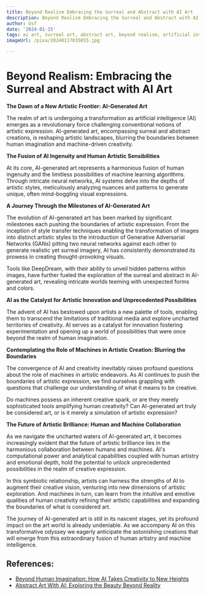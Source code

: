 ```yaml
---
title: Beyond Realism Embracing the Surreal and Abstract with AI Art
description: Beyond Realism Embracing the Surreal and Abstract with AI Art
author: Usf
date: '2024-01-15'
tags: ai art, surreal art, abstract art, beyond realism, artificial intelligence
imageUrl: /pixa/20240117035055.jpg

---
```

# Beyond Realism: Embracing the Surreal and Abstract with AI Art

**The  Dawn of a New Artistic Frontier: AI-Generated Art**

The  realm of art  is undergoing a transformation as artificial intelligence (AI) emerges  as a revolutionary  force challenging conventional notions of artistic expression. AI-generated art, encompassing surreal  and abstract creations, is reshaping artistic landscapes,  blurring the boundaries between human imagination and machine-driven creativity.

**The Fusion of  AI Ingenuity and Human Artistic Sensibilities**

At its core, AI-generated art represents a harmonious fusion of human ingenuity and  the limitless possibilities of machine learning  algorithms. Through  intricate neural networks, AI systems delve into the depths of artistic styles, meticulously analyzing nuances and  patterns to generate  unique, often mind-boggling visual expressions.

**A Journey Through the Milestones of AI-Generated Art**

The evolution of AI-generated  art  has  been marked by  significant  milestones each pushing the boundaries of artistic expression. From the  inception of style transfer techniques enabling the transformation of images into distinct artistic styles to the introduction of  Generative Adversarial Networks (GANs) pitting two neural networks against each other to generate realistic yet surreal imagery, AI has consistently demonstrated its prowess in creating thought-provoking visuals.

Tools like DeepDream, with their ability to unveil hidden patterns within images, have further fueled the exploration of the surreal and  abstract in AI-generated art, revealing intricate worlds teeming with unexpected forms and colors.

**AI as the  Catalyst for Artistic Innovation and Unprecedented Possibilities**

The advent  of AI has bestowed  upon artists a new palette of tools, enabling them to  transcend the limitations of traditional media and explore uncharted territories of creativity. AI serves as a catalyst for innovation fostering experimentation  and opening up a world of possibilities that were once beyond the realm of  human imagination.

**Contemplating the Role of Machines in Artistic Creation: Blurring the Boundaries**

The convergence of AI and  creativity inevitably raises profound questions about the role of machines  in artistic endeavors. As  AI continues to push the boundaries of artistic expression, we find ourselves grappling with questions  that challenge our understanding of what it means to be creative.

Do machines possess an inherent creative spark, or are  they merely sophisticated tools amplifying human creativity?  Can AI-generated art truly be considered art, or is it merely a simulation of artistic  expression?

**The Future of Artistic Brilliance: Human and Machine Collaboration**

As we  navigate the uncharted waters of AI-generated art, it becomes increasingly evident that the future of artistic brilliance lies in the harmonious collaboration between humans and machines. AI's computational power and analytical capabilities coupled with  human artistry and emotional depth, hold the potential  to unlock unprecedented possibilities in the realm of creative expression.

In this symbiotic relationship, artists can  harness the  strengths  of AI to augment their creative vision, venturing into new dimensions of artistic exploration. And machines  in turn, can learn from the intuitive and emotive  qualities of human creativity  refining their artistic capabilities and  expanding the boundaries of what  is considered art.

The journey  of AI-generated art is still in its nascent stages, yet its profound impact on the art world is  already undeniable. As we  accompany AI on this transformative odyssey we eagerly anticipate  the astonishing creations that will emerge from  this extraordinary fusion of human artistry  and  machine intelligence.

## References:
- [Beyond Human Imagination: How AI Takes Creativity to New Heights](https://www.linkedin.com/pulse/beyond-human-imagination-how-ai-takes-creativity-new-heights-anis-whckf)
- [Abstract Art With AI: Exploring the Beauty Beyond Reality](https://regia-marinho.medium.com/abstract-art-with-ai-exploring-the-beauty-beyond-reality-82adc6612a23)
